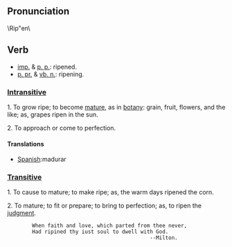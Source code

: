 ==Pronunciation==
\Rip"en\

==Verb==
*[[imp.]] & [[p. p.]]: ripened.
*[[p. pr.]] & [[vb. n.]]: ripening.

===[[Intransitive]]===

1. To grow ripe; to become [[mature]], as in [[botany]]: grain, fruit, flowers, and the like; as, grapes ripen in the sun.

2. To approach or come to perfection.


====Translations====

*[[Spanish]]:madurar


===[[Transitive]]===

1. To cause to mature; to make ripe; as, the warm days  ripened the corn.

2. To mature; to fit or prepare; to bring to perfection; as, to ripen the [[judgment]].

         When faith and love, which parted from thee never,
         Had ripined thy iust soul to dwell with God.
                                               --Milton.